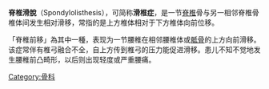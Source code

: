 {{multiple issues|
{{dead end|time=2015-04-17T08:45:40+00:00}}
{{unreferenced|time=2015-04-17T08:45:40+00:00}}
}}
{{Infobox medical condition (new)
| name            = 腰椎滑脱
| synonyms        = Olisthesis
| image           = SpondylolisthesisL5S1.jpg
| caption         = 侧面腰椎X射线显示腰5至骶1椎体间第III级向前滑脱（anterolisthesis）
| field           = [[骨科|骨科]]
| symptoms        =
| complications   =
| onset           =
| duration        =
| types           =
| causes          =
| risks           =
| diagnosis       =
| differential    =
| prevention      =
| treatment       =
| medication      =
| prognosis       =
| frequency       =
| deaths          =
}}
'''脊椎滑脫'''（Spondylolisthesis），可简称'''滑椎症'''，是一节[[脊椎|脊椎]]骨与另一相邻脊椎骨椎体间发生相对滑移，常指的是上方椎体相对于下方椎体向前位移。

「脊椎前移」為其中一種，表现为一节腰椎在相邻腰椎体或[[骶骨|骶骨]]的上方向前滑移。该症常伴有椎弓融合不全，自上方传到椎弓的压力能促进滑移。患儿不知不觉地发生腰椎前凸畸形，以后则出现轻度或严重腰痛。

{{脊椎疾病}}

[[Category:骨科|Category:骨科]]